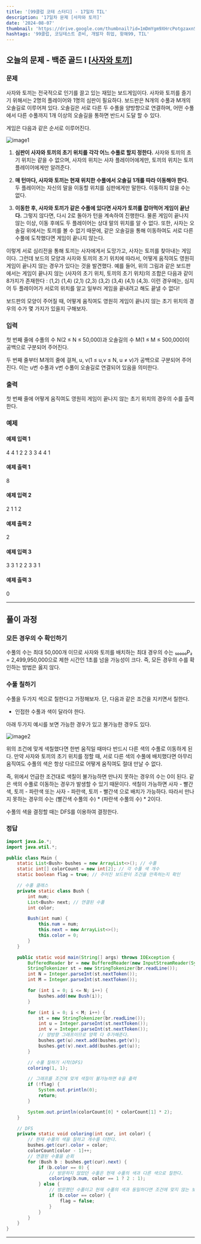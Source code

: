 ```yaml
---
title: '[99클럽 코테 스터디] - 17일차 TIL'
description: '17일차 문제 [사자와 토끼]'
date: '2024-08-07'
thumbnail: 'https://drive.google.com/thumbnail?id=1mDmYgm9XHrcPotgzaxnSPRSrteq3nNHv&sz=w1000'
hashtags: '99클럽, 코딩테스트 준비, 개발자 취업, 항해99, TIL'
---
```


## 오늘의 문제 - 백준 골드 I [<a href="https://www.acmicpc.net/problem/17834" target="_blank" className="a-mdx">사자와 토끼</a>]

### 문제

사자와 토끼는 전국적으로 인기를 끌고 있는 재밌는 보드게임이다. 사자와 토끼를 즐기기 위해서는 2명의 플레이어와 1명의 심판이 필요하다. 보드판은 N개의 수풀과 M개의 오솔길로 이루어져 있다. 오솔길은 서로 다른 두 수풀을 양방향으로 연결하며, 어떤 수풀에서 다른 수풀까지 1개 이상의 오솔길을 통하면 반드시 도달 할 수 있다.

게임은 다음과 같은 순서로 이루어진다.

![image1](https://upload.acmicpc.net/526bc2c8-bf4b-4b1b-85ab-c1e0c7bf468b/-/preview/)

1. **심판이 사자와 토끼의 초기 위치를 각각 어느 수풀로 할지 정한다.** 사자와 토끼의 초기 위치는 같을 수 없으며, 사자의 위치는 사자 플레이어에게만, 토끼의 위치는 토끼 플레이어에게만 알려준다.

2. **매 턴마다, 사자와 토끼는 현재 위치한 수풀에서 오솔길 1개를 따라 이동해야 한다.** 두 플레이어는 자신의 말을 이동할 위치를 심판에게만 말한다. 이동하지 않을 수는 없다.

3. **이동한 후, 사자와 토끼가 같은 수풀에 있다면 사자가 토끼를 잡아먹어 게임이 끝난다.** 그렇지 않다면, 다시 2로 돌아가 턴을 계속하여 진행한다. 물론 게임이 끝나지 않는 이상, 이동 후에도 두 플레이어는 상대 말의 위치를 알 수 없다. 또한, 사자는 오솔길 위에서는 토끼를 볼 수 없기 때문에, 같은 오솔길을 통해 이동하여도 서로 다른 수풀에 도착했다면 게임이 끝나지 않는다.

이렇게 서로 심리전을 통해 토끼는 사자에게서 도망가고, 사자는 토끼를 찾아내는 게임이다. 그런데 보드의 모양과 사자와 토끼의 초기 위치에 따라서, 어떻게 움직여도 영원히 게임이 끝나지 않는 경우가 있다는 것을 발견했다. 예를 들어, 위의 그림과 같은 보드판에서는 게임이 끝나지 않는 (사자의 초기 위치, 토끼의 초기 위치)의 조합은 다음과 같이 8가지가 존재한다 : (1,2) (1,4) (2,1) (2,3) (3,2) (3,4) (4,1) (4,3). 이런 경우에는, 심지어 두 플레이어가 서로의 위치를 알고 일부러 게임을 끝내려고 해도 끝낼 수 없다!

보드판의 모양이 주어질 때, 어떻게 움직여도 영원히 게임이 끝나지 않는 초기 위치의 경우의 수가 몇 가지가 있을지 구해보자.

### 입력

첫 번째 줄에 수풀의 수 N(2 ≤ N ≤ 50,000)과 오솔길의 수 M(1 ≤ M ≤ 500,000)이 공백으로 구분되어 주어진다.

두 번째 줄부터 M개의 줄에 걸쳐, u, v(1 ≤ u,v ≤ N, u ≠ v)가 공백으로 구분되어 주어진다. 이는 u번 수풀과 v번 수풀이 오솔길로 연결되어 있음을 의미한다.

### 출력

첫 번째 줄에 어떻게 움직여도 영원히 게임이 끝나지 않는 초기 위치의 경우의 수를 출력한다.

### 예제

#### 예제 입력 1

4 4
1 2
2 3
3 4
4 1

#### 예제 출력 1

8

#### 예제 입력 2

2 1
1 2

#### 예제 출력 2

2

#### 예제 입력 3

3 3
1 2
2 3
3 1

#### 예제 출력 3

0

---

## 풀이 과정

### 모든 경우의 수 확인하기

수풀의 수는 최대 50,000개 이므로 사자와 토끼를 배치하는 최대 경우의 수는 ₅₀₀₀₀P₂ = 2,499,950,000으로 제한 시간인 1초를 넘을 가능성이 크다. 즉, 모든 경우의 수를 확인하는 방법은 옳지 않다.

### 수풀 칠하기

수풀을 두가지 색으로 칠한다고 가정해보자. 단, 다음과 같은 조건을 지키면서 칠한다.

- 인접한 수풀과 색이 달라야 한다.

아래 두가지 예시를 보면 가능한 경우가 있고 불가능한 경우도 있다.

![image2](https://drive.google.com/thumbnail?id=1Wfa4u4VhUIgh7nh3jbXS04NI31iv9QHZ&sz=w1000)

위의 조건에 맞게 색칠했다면 한번 움직일 때마다 반드시 다른 색의 수풀로 이동하게 된다. 만약 사자와 토끼의 초기 위치를 정할 때, 서로 다른 색의 수풀에 배치했다면 아무리 움직여도 수풀의 색은 항상 다르므로 어떻게 움직여도 절대 만날 수 없다.

즉, 위에서 언급한 조건대로 색칠이 불가능하면 만나지 못하는 경우의 수는 0이 된다. 같은 색의 수풀로 이동하는 경우가 발생할 수 있기 때문이다. 색칠이 가능하면 사자 - 빨간색, 토끼 - 파란색 또는 사자 - 파란색, 토끼 - 빨간색 으로 배치가 가능하다. 따라서 만나지 못하는 경우의 수는 (빨간색 수풀의 수) * (파란색 수풀의 수) * 2이다.

수풀의 색을 결정할 때는 DFS를 이용하여 결정한다.

### 정답

```java
import java.io.*;
import java.util.*;

public class Main {
    static List<Bush> bushes = new ArrayList<>(); // 수풀
    static int[] colorCount = new int[2]; // 각 수풀 색 개수
    static boolean flag = true; // 주어진 보드판이 조건을 만족하는지 확인

    // 수풀 클래스
    private static class Bush {
        int num;
        List<Bush> next; // 연결된 수풀
        int color;

        Bush(int num) {
            this.num = num;
            this.next = new ArrayList<>();
            this.color = 0;
        }
    }

    public static void main(String[] args) throws IOException {
        BufferedReader br = new BufferedReader(new InputStreamReader(System.in));
        StringTokenizer st = new StringTokenizer(br.readLine());
        int N = Integer.parseInt(st.nextToken());
        int M = Integer.parseInt(st.nextToken());

        for (int i = 0; i <= N; i++) {
            bushes.add(new Bush(i));
        }

        for (int i = 0; i < M; i++) {
            st = new StringTokenizer(br.readLine());
            int u = Integer.parseInt(st.nextToken());
            int v = Integer.parseInt(st.nextToken());
            // 양방향 그래프이므로 양쪽 다 추가해준다.
            bushes.get(u).next.add(bushes.get(v));
            bushes.get(v).next.add(bushes.get(u));
        }

        // 수풀 칠하기 시작(DFS)
        coloring(1, 1);

        // 그래프를 조건에 맞게 색칠이 불가능하면 0을 출력
        if (!flag) {
            System.out.println(0);
            return;
        }

        System.out.println(colorCount[0] * colorCount[1] * 2);
    }

    // DFS
    private static void coloring(int cur, int color) {
        // 현재 수풀의 색을 칠하고 개수를 더한다.
        bushes.get(cur).color = color;
        colorCount[color - 1]++;
        // 연결된 수풀을 순회
        for (Bush b : bushes.get(cur).next) {
            if (b.color == 0) {
                // 방문하지 않았던 수풀은 현재 수풀의 색과 다른 색으로 칠한다.
                coloring(b.num, color == 1 ? 2 : 1);
            } else {
                // 방문했던 수풀이고 현재 수풀의 색과 동일하다면 조건에 맞지 않는 보드
                if (b.color == color) {
                    flag = false;
                }
            }
        }
    }
}
```

---